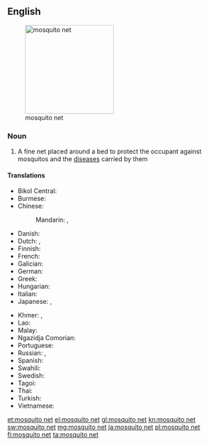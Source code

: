 ==English==
[[File:Javanbedcanopy.JPG|thumb|right|200px|mosquito net]]

===Noun===
{{wikipedia}}
{{en-noun|head=[[mosquito]] [[net]]}}

# A fine net placed around a bed to protect the occupant against mosquitos and the [[disease]]s carried by them

====Translations====
{{trans-top|fine net used to protect against mosquitos}}
* Bikol Central: {{t-check|bcl|kubong}}
* Burmese: {{t-needed|my}}
* Chinese:
*: Mandarin: {{t+|cmn|蚊帳|sc=Hani}}, {{t+|cmn|蚊帐|tr=wénzhàng|sc=Hani}}
* Danish: {{t+|da|myggenet|n}}
* Dutch: {{t+|nl|klamboe|m}}, {{t|nl|muskietennet|n}}
* Finnish: {{t+|fi|hyttysverkko}}
* French: {{t+|fr|moustiquaire|f}}
* Galician: {{t+|gl|mosquiteiro|m}}
* German: {{t|de|Moskitonetz|n}}
* Greek: {{t+|el|κουνουπιέρα}}
* Hungarian: {{t+|hu|szúnyogháló}}
* Italian: {{t+|it|zanzariera|f}}
* Japanese: {{t|ja|蚊帳|tr=かや, kaya|sc=Jpan}}, {{t|ja|蚊屋|tr=かや, kaya|sc=Jpan}}
{{trans-mid}}
* Khmer: {{t+|km|មុង|tr=mung|sc=Khmr}}, {{t|km|មុងផ្លិត|tr=muŋ plət|sc=Khmr}}
* Lao: {{t-needed|lo}}
* Malay: {{t|ms|kelambu}}
* Ngazidja Comorian: {{t|zdj|mustakera|c9|c10}}
* Portuguese: {{t|pt|mosquiteiro|m}}
* Russian: {{t+|ru|накома́рник|m}}, {{t|ru|моски́тная се́тка|f}}
* Spanish: {{t|es|mosquitero|m}}
* Swahili: {{t+|sw|kiandarua cha mbu}}
* Swedish: {{t|sv|myggnät|n}}
* Tagoi: {{t|tag|kulambo}}
* Thai: {{t-needed|th}}
* Turkish: {{t+|tr|cibinlik}}
* Vietnamese: {{t-needed|vi}}
{{trans-bottom}}

[[et:mosquito net]]
[[el:mosquito net]]
[[gl:mosquito net]]
[[kn:mosquito net]]
[[sw:mosquito net]]
[[mg:mosquito net]]
[[ja:mosquito net]]
[[pl:mosquito net]]
[[fi:mosquito net]]
[[ta:mosquito net]]